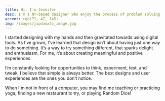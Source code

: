 ```yaml
---
title: Hi, I'm Jennifer
desc: I'm a NY-based designer who enjoy the process of problem solving and turning ideas into reality. On my free time, I indulge in trying new recipes, yoga, and gaming.
accent: rgb(71, 47, 145)
img: /images/jipdamato_image.jpg
---
```


I started designing with my hands and then gravitated towards using digital tools. As I've grown, I've learned that design isn’t about having just one way to do something. It’s a way to try something different, that sparks delight and enthusiasm. For me, it’s about creating meaningful and positive experiences.

I’m constantly looking for opportunities to think, experiment, test, and tweak. I believe that simple is always better. The best designs and user experiences are the ones you don’t notice.

When I'm not in front of a computer, you may find me teaching or practicing yoga, finding a new restaurant to try, or playing Random Dice!
